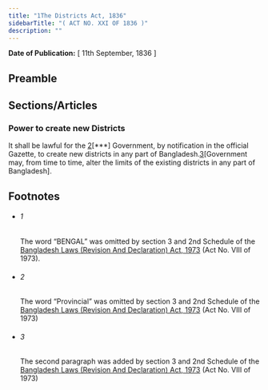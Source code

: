 ```yaml
---
title: "1The Districts Act, 1836"
sidebarTitle: "( ACT NO. XXI OF 1836 )"
description: ""
---
```


**Date of Publication:** [ 11th September, 1836 ]

## Preamble

## Sections/Articles

### Power to create new Districts

It shall be lawful for the [2](1)[\*\*\*] Government, by notification in the official Gazette, to create new districts in any part of Bangladesh.[3](2)[Government may, from time to time, alter the limits of the existing districts in any part of Bangladesh].

## Footnotes

- ###### 1

  The word “BENGAL” was omitted by section 3 and 2nd Schedule of the [Bangladesh Laws (Revision And Declaration) Act, 1973](/laws/volume-17/act-430 "Bangladesh Laws (Revision And Declaration) Act, 1973") (Act No. VIII of 1973).

- ###### 2

  The word “Provincial” was omitted by section 3 and 2nd Schedule of the [Bangladesh Laws (Revision And Declaration) Act, 1973](/laws/volume-17/act-430 "Bangladesh Laws (Revision And Declaration) Act, 1973") (Act No. VIII of 1973)

- ###### 3

  The second paragraph was added by section 3 and 2nd Schedule of the [Bangladesh Laws (Revision And Declaration) Act, 1973](/laws/volume-17/act-430 "Bangladesh Laws (Revision And Declaration) Act, 1973") (Act No. VIII of 1973)
